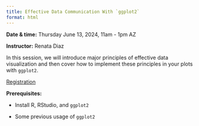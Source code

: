 ```yaml
---
title: Effective Data Communication With `ggplot2`
format: html
---
```


**Date & time:** Thursday June 13, 2024, 11am - 1pm AZ

**Instructor:** Renata Diaz

In this session, we will introduce major principles of effective data visualization and then cover how to implement these principles in your plots with `ggplot2`. 

[Registration](https://arizona.zoom.us/meeting/register/tZUpc-GrpjgvE9fWgeQBZqaVcEOUKxm76IbQ#/registration)

**Prerequisites:**

-   Install R, RStudio, and `ggplot2`

-   Some previous usage of `ggplot2`
